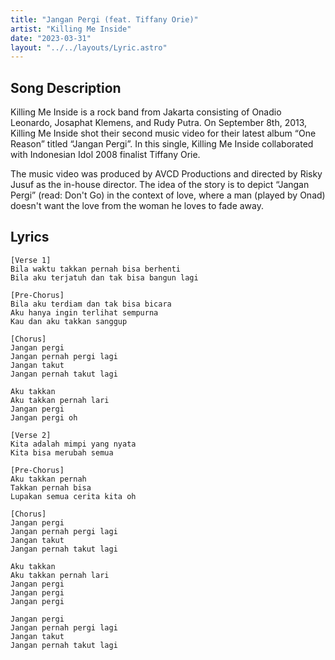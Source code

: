 ```yaml
---
title: "Jangan Pergi (feat. Tiffany Orie)"
artist: "Killing Me Inside"
date: "2023-03-31"
layout: "../../layouts/Lyric.astro"
---
```


## Song Description

Killing Me Inside is a rock band from Jakarta consisting of Onadio Leonardo, Josaphat Klemens, and Rudy Putra. On September 8th, 2013, Killing Me Inside shot their second music video for their latest album “One Reason” titled “Jangan Pergi”. In this single, Killing Me Inside collaborated with Indonesian Idol 2008 finalist Tiffany Orie.

The music video was produced by AVCD Productions and directed by Risky Jusuf as the in-house director. The idea of the story is to depict “Jangan Pergi” (read: Don't Go) in the context of love, where a man (played by Onad) doesn't want the love from the woman he loves to fade away.

## Lyrics

```
[Verse 1]
Bila waktu takkan pernah bisa berhenti
Bila aku terjatuh dan tak bisa bangun lagi

[Pre-Chorus]
Bila aku terdiam dan tak bisa bicara
Aku hanya ingin terlihat sempurna
Kau dan aku takkan sanggup

[Chorus]
Jangan pergi
Jangan pernah pergi lagi
Jangan takut
Jangan pernah takut lagi

Aku takkan
Aku takkan pernah lari
Jangan pergi
Jangan pergi oh

[Verse 2]
Kita adalah mimpi yang nyata
Kita bisa merubah semua

[Pre-Chorus]
Aku takkan pernah
Takkan pernah bisa
Lupakan semua cerita kita oh

[Chorus]
Jangan pergi
Jangan pernah pergi lagi
Jangan takut
Jangan pernah takut lagi

Aku takkan
Aku takkan pernah lari
Jangan pergi
Jangan pergi
Jangan pergi

Jangan pergi
Jangan pernah pergi lagi
Jangan takut
Jangan pernah takut lagi
```